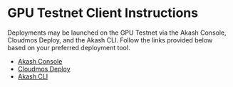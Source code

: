 # GPU Testnet Client Instructions

Deployments may be launched on the GPU Testnet via the Akash Console,  Cloudmos Deploy, and the Akash CLI.   Follow the links provided below based on your preferred deployment tool.

* [Akash Console](akash-console/)
* [Cloudmos Deploy](cloudmos-deploy.md)
* [Akash CLI](detailed-steps/)
